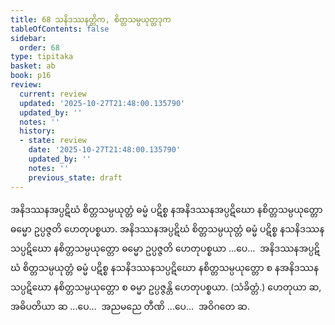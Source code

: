 ```yaml
---
title: 68 သနိဒဿနတ္တိက, စိတ္တသမ္ပယုတ္တဒုက
tableOfContents: false
sidebar:
  order: 68
type: tipitaka
basket: ab
book: p16
review:
  current: review
  updated: '2025-10-27T21:48:00.135790'
  updated_by: ''
  notes: ''
  history:
  - state: review
    date: '2025-10-27T21:48:00.135790'
    updated_by: ''
    notes: ''
    previous_state: draft
---
```



<ReviewStatus review={frontmatter.review} showDetails={true} />

<HypothesisAnnotation frontmatter={frontmatter} />

<DynamicBreadcrumb />

<Division number="114" book="p16" e="ch" v="40" p="280">

<Paragraph number="277" book="p16">
အနိဒဿနအပ္ပဋိဃံ စိတ္တသမ္ပယုတ္တံ ဓမ္မံ ပဋိစ္စ နအနိဒဿနအပ္ပဋိဃော နစိတ္တသမ္ပယုတ္တော ဓမ္မော ဥပ္ပဇ္ဇတိ ဟေတုပစ္စယာ. အနိဒဿနအပ္ပဋိဃံ စိတ္တသမ္ပယုတ္တံ ဓမ္မံ ပဋိစ္စ နသနိဒဿနသပ္ပဋိဃော နစိတ္တသမ္ပယုတ္တော ဓမ္မော ဥပ္ပဇ္ဇတိ ဟေတုပစ္စယာ …ပေ…  အနိဒဿနအပ္ပဋိဃံ စိတ္တသမ္ပယုတ္တံ ဓမ္မံ ပဋိစ္စ နသနိဒဿနသပ္ပဋိဃော နစိတ္တသမ္ပယုတ္တော စ နအနိဒဿနသပ္ပဋိဃော နစိတ္တသမ္ပယုတ္တော စ ဓမ္မာ ဥပ္ပဇ္ဇန္တိ ဟေတုပစ္စယာ. (သံခိတ္တံ.)
</Paragraph>

<Paragraph number="278" book="p16">
ဟေတုယာ ဆ, အဓိပတိယာ ဆ …ပေ…  အညမညေ တီဏိ …ပေ…  အဝိဂတေ ဆ.
</Paragraph>
</Division>